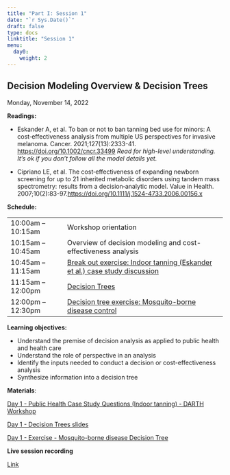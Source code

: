 ```yaml
---
title: "Part I: Session 1"
date: "`r Sys.Date()`"
draft: false
type: docs
linktitle: "Session 1"
menu:
  day0:
    weight: 2
---
```


## Decision Modeling Overview & Decision Trees

Monday, November 14, 2022

**Readings:**

- Eskander A, et al. To ban or not to ban tanning bed use for minors: A cost‐effectiveness analysis from multiple US perspectives for invasive melanoma. Cancer. 2021;127(13):2333-41. [https://doi.org/10.1002/cncr.33499](https://doi.org/10.1002/cncr.33499) *Read for high-level understanding. It’s ok if you don’t follow all the model details yet.*

- Cipriano LE, et al. The cost‐effectiveness of expanding newborn screening for up to 21 inherited metabolic disorders using tandem mass spectrometry: results from a decision‐analytic model. Value in Health. 2007;10(2):83-97.[https://doi.org/10.1111/j.1524-4733.2006.00156.x]( https://doi.org/10.1111/j.1524-4733.2006.00156.x)

**Schedule:**

|                            |            |
|---------------|:-----------------------------------------|
| 10:00am – 10:15am   | Workshop orientation |
| 10:15am – 10:45am  | Overview of decision modeling and cost-effectiveness analysis | 
| 10:45am – 11:15am | [Break out exercise: Indoor tanning (Eskander et al.) case study discussion](../../../Course_Modularization/CDC 2022-23/Day 1 - Public Health Case Study Questions - DARTH Workshop.docx) |
| 11:15am – 12:00pm | [Decision Trees](../../../Course_Modularization/CDC 2022-23/Day 1 - Intro and Decision Trees - CDC 2022.pdf) |
| 12:00pm – 12:30pm | [Decision tree exercise: Mosquito-borne disease control](../../../Course_Modularization/CDC 2022-23/Day 1 - Exercise - Mosquito-borne disease Decision Tree.pdf) |


**Learning objectives:**

- Understand the premise of decision analysis as applied to public health and health care
- Understand the role of perspective in an analysis
- Identify the inputs needed to conduct a decision or cost-effectiveness analysis
- Synthesize information into a decision tree

**Materials**:

[Day 1 - Public Health Case Study Questions (Indoor tanning) - DARTH Workshop](../../../Course_Modularization/CDC 2022-23/Day 1 - Public Health Case Study Questions - DARTH Workshop.docx)

[Day 1 - Decision Trees slides](../../../Course_Modularization/CDC 2022-23/Day 1 - Intro and Decision Trees - CDC 2022.pdf)

[Day 1 - Exercise - Mosquito-borne disease Decision Tree](../../../Course_Modularization/CDC 2022-23/Day 1 - Exercise - Mosquito-borne disease Decision Tree.pdf)

**Live session recording**

[Link](https://umn.zoom.us/rec/share/dRLG2p0CgUXjjx_LEP2xVn3MgS-yeQ7JR00-kXbUO3Qyx3PWAFBByXYoTcIJGCpg.Qb-fwQ6RfwfceFwP)




